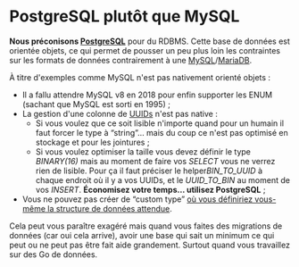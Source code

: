 # PostgreSQL plutôt que MySQL

**Nous préconisons [PostgreSQL](https://www.postgresql.org/)** pour du RDBMS. Cette base de données est orientée objets, ce qui permet de pousser un peu plus loin les contraintes sur les formats de données contrairement à une [MySQL](https://en.wikipedia.org/wiki/MySQL)/[MariaDB](https://en.wikipedia.org/wiki/MariaDB).

À titre d'exemples comme MySQL n'est pas nativement orienté objets :

- Il a fallu attendre MySQL v8 en 2018 pour enfin supporter les ENUM (sachant que MySQL est sorti en 1995) ;
- La gestion d'une colonne de [UUIDs](https://en.wikipedia.org/wiki/Universally_unique_identifier) n'est pas native :
  - Si vous voulez que ce soit lisible n'importe quand pour un humain il faut forcer le type à “string”... mais du coup ce n'est pas optimisé en stockage et pour les jointures ;
  - Si vous voulez optimiser la taille vous devez définir le type _BINARY(16)_ mais au moment de faire vos _SELECT_ vous ne verrez rien de lisible. Pour ça il faut préciser le helper _​BIN_TO_UUID_ à chaque endroit où il y a vos UUIDs, et le _UUID_TO_BIN_ au moment de vos _INSERT_. **Économisez votre temps… utilisez PostgreSQL** ;
- Vous ne pouvez pas créer de “custom type” [où vous définiriez vous-même la structure de données attendue](https://www.postgresql.org/docs/current/rowtypes.html#ROWTYPES-DECLARING).

Cela peut vous paraître exagéré mais quand vous faites des migrations de données (car oui cela arrive), avoir une base qui sait un minimum ce qui peut ou ne peut pas être fait aide grandement. Surtout quand vous travaillez sur des Go de données.
